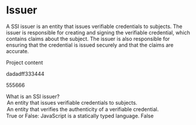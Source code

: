 # Issuer

A SSI issuer is an entity that issues verifiable credentials to subjects. The issuer is responsible for creating and signing the verifiable credential, which contains claims about the subject. The issuer is also responsible for ensuring that the credential is issued securely and that the claims are accurate.

<Project id="project_01" >
Project content
</Project>

dadadff333444

555666





<MultipleChoiceQuiz>

<Question>
What is an SSI issuer?
</Question>

<Option> 
An entity that issues verifiable credentials to subjects.
</Option>

<Option> 
An entity that verifies the authenticity of a verifiable credential.
</Option>

</MultipleChoiceQuiz>


<TrueFalseQuiz>
  <Question>True or False: JavaScript is a statically typed language.</Question>
  <CorrectAnswer>False</CorrectAnswer>
</TrueFalseQuiz>

